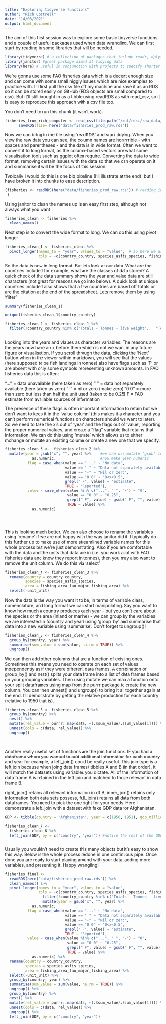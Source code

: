 ```yaml
---
title: "Exploring tidyverse functions"
author: "Rich Cottrell"
date: "14/03/2022"
output: html_document
---
```


The aim of this first session was to explore some basic tidyverse functions and a couple of useful packages used when data wrangling. We can first start by reading in some libraries that will be needed.


```r
library(tidyverse) # a collection of packages that include readr, dplyr, ggplot among others
library(janitor) #great package aimed at tidying data
library(here) # useful in conjunction with projects to specify shorter file paths without needing to change working directories


```

We're gonna use some FAO fisheries data which is a decent enough size and can come with some small niggly issues which are nice examples to practice with. I'll first pull the csv file off my machine and save it as an RDS so it can be stored easily on GitHub (RDS objects are small compared to csv). But it'll still brought in as a tibble using readRDS as with read_csv, so it is easy to reproduce this approach with a csv file too. 

You don't need to run this chunk (it won't work).

```r

fisheries_from_rich_computer <- read_csv(file.path("/mnt/rdsi/raw_data/fao/FAO_fishstat_2019/fisheries_prod_raw.csv")) %>% # the csv from my remote repository don't need to run this
      saveRDS(file= here("data/fisheries_prod_raw.rds"))

```


Now we can bring in the file using 'readRDS' and start tidying.  When you view the raw data you can see, the column names are horrrrrible - with spaces and parentheses - and the data is in wide format. Often we want to convert it to long format, as the column-based vectors are what some visualisation tools such as ggplot often require. Converting the data to wide format, removing certain issues with the data so that we can operate on it and summarise it will be the focus of this session.

Typically I would do this is one big pipeline (I'll illustrate at the end), but I have broken it into chunks to ease description.


```r

(fisheries <- readRDS(here("data/fisheries_prod_raw.rds")) # reading in the compressed rds format data
 )


```

Using janitor to clean the names up is an easy first step, although not always what you want
```r

fisheries_clean <- fisheries %>% 
  clean_names()

```

Next step is to convert the wide format to long. We can do this using pivot longer
```r

fisheries_clean_1 <- fisheries_clean %>% 
  pivot_longer(names_to = "year", values_to = "value",  # so here we are saying we want the column names to go to variables and the values to go from mutliple columns to one.
               cols = -c(country_country, species_asfis_species, fishing_area_fao_major_fishing_area, unit_unit)) #here we are saying this needs to be done to all but the first four columns

```

So the data is now in long format. But lets look at our data. What are the countries included for example, what are the classes of data stored? A quick check of the data summary shows the year and value data are still characters (not great for reasons we go into below). A quick look at unique countries included also shows that a few countries are based off totals or are the citation at the end of the spreadsheet. Lets remove them by using 'filter'

```r
summary(fisheries_clean_1) 

unique(fisheries_clean_1$country_country) 

fisheries_clean_2 <- fisheries_clean_1 %>% 
  filter(!country_country %in% c("Totals - Tonnes - live weight",   "Totals - Number" , "FAO. 2019. Fishery and Aquaculture Statistics. Global capture production 1950-2017 (FishstatJ). In: FAO Fisheries and Aquaculture Department [online]. Rome. Updated 2019. www.fao.org/fishery/statistics/software/fishstatj/en")) #the %in% operator allows you to identify one or several  values for a variable out of many (instead of e.g. "==" which is restricted to one)



```

Looking into the years and vlaues as character variables. The reasons are the years now have an x before them which is not we want in any future figure or visualisation. If you scroll through the data, clicking the 'Next' button when in the viewer within markdown, you will see that the values (here supposed to be fish landings in tonnes) also have flags such as 'F' or are absent with only some symbols representing unknown amounts. In FAO fisheries data this is often:

"..." = data unavailable (here taken as zero)
" " = data not separately available (here taken as zero)
"-" = nil or zero (make zero)
"0 0" = more than zero but less than half the unit used (taken to be 0.25)
F = FAO estimate from available sources of information

The presence of these flags is often important information to retain but we don't want to keep it in the 'value column' (this makes it a character and you can't perform numerical functions on characters should we want to later). So we need to take the x's out of 'year' and the flags out of 'value', reporting the proper numerical values, and create a "flag" variable that retains that information. We can do this using 'mutate' which allows us to either mchange or mutate an existing column or create a new one that we specify.

```r

fisheries_clean_3 <-  fisheries_clean_2 %>% 
  mutate(year = gsub("x", "", year) %>%    #we can use mutate 'gsub' to edit the coumn 'year' by substituting the x in year for nothing i.e. take the x away
            as.numeric,                    #now make year numeric
          flag = case_when(value == "..." ~ "No data",                      # we can then use 'mutate' to create a new column for flags which create values conditional on those found in the current 'value' column
                           value == " " ~ "Data not separately available",  # for the conditional process we can use case_when which allows lots of conditional statements a bit like lots of if_else to allow classifying the flags in the new variable
                           value == "-" ~ "Nil or zero",                 
                           value == "0 0" ~ "0<x<0.5",
                           grepl(" F", value) ~ "estimate",
                           TRUE ~ "Reported"),                          
          value = case_when(value %in% c("...", " ", "-") ~ "0",        # for all these flags, make value 0 - keeping it as a character - putting in numbers here will make R throw a hissy
                            value == "0 0" ~ "0.25",                    # for this flag make it halfway between 0 and 0.5 units (as above)
                            grepl(" F", value) ~ gsub(" F", "", value), # where there is F - get rid of it
                            TRUE ~ value) %>%                           # for everything else keep it as is 
            as.numeric)                                                 # make value numeric

  



```
This is looking much better. We can also choose to rename the variables using 'rename' if we are not happy with the way janitor did it. I typically do this further up to make use of more streamlined variable names for this whole process but we're just demonstrating. Also if you are comfortable with the data and the units that data are in (i.e. you work a lot with FAO fisheries data and know they report in tonnes), then you may also want to remove the unit column. We do this via 'select'
```r

fisheries_clean_4 <- fisheries_clean_3 %>% 
  rename(country = country_country,
         species = species_asfis_species,
         area = fishing_area_fao_major_fishing_area) %>% 
  select(-unit_unit)


```
Now the data is the way you want it to be, in terms of variable class, nomenclature, and long format we can start manipulating. Say you want to know how much a country produces each year - but you don't care about the species or the area (inland or marine) - we can group by the variables we are interested in (country and year) using 'group_by' and summarise that data into a new variable using 'summarise'. Don't forget to ungroup()!


```r

fisheries_clean_5 <- fisheries_clean_4 %>% 
  group_by(country, year) %>% 
  summarise(sum_value = sum(value, na.rm = TRUE)) %>% 
  ungroup()

```

We can then add other columns that are a function of existing ones. Sometimes this means you need to operate on each set of values independently as if they were different data frames. A combination of group_by() and nest() splits your data frame into a list of data frames based on your grouping variables. Then using mutate we can map a function onto your split dataframes using map from the purrr package to create the new column. You can then unnest() and ungroup() to bring it all together again at the end. I'll demonstrate by getting the relative production for each country (relative to 1950 that is).

```r

fisheries_clean_6 <- fisheries_clean_5 %>% 
  group_by(country) %>% 
  nest() %>% 
  mutate(rel_value = purrr::map(data, ~(.$sum_value/.$sum_value[1]))) %>% 
  unnest(cols = c(data, rel_value)) %>% 
  ungroup()
  
  

```

Another really useful set of functions are the join functions. IF you had a dataframe where you wanted to add additional information for each country and year for example, a left_join() could be really useful. This join type is a left join because when joing data frames/ tibbles A and B (in that order), it will match the datasets using variables you dictate. All of the information of data frame A is retained in the left join and matched to those relevant in data frame B. 

right_join() retains all relevant information in df B, inner_join() retains only  information both data sets possess, full_join() retains all data from both dataframes. You need to pick the one right for your needs. Here I demonstrate a left_join with a dataset with fake GDP data for Afghanistan.

```r

GDP <- tibble(country = "Afghanistan", year = c(1950, 1951), gdp_millions = c(3000, 4000))

fisheries_clean_7 <- 
  fisheries_clean_6 %>% 
  left_join(GDP, by = c("country", "year")) #notice the rest of the GDP variable is returned as NA where there are no matches



```




Usually you wouldn't need to create this many objects but it's easy to show this way. Below is the whole process redone in one continuous pipe. Once done you are ready to start playing around with your data, adding more variables, and presenting it. Happy wrangling!

```r


fisheries_final <- 
  readRDS(here("data/fisheries_prod_raw.rds")) %>% 
  clean_names() %>% 
  pivot_longer(names_to = "year", values_to = "value", 
               cols = -c(country_country, species_asfis_species, fishing_area_fao_major_fishing_area, unit_unit)) %>% 
                 filter(!country_country %in% c("Totals - Tonnes - live weight",   "Totals - Number" , "FAO. 2019. Fishery and Aquaculture Statistics. Global capture production 1950-2017 (FishstatJ). In: FAO Fisheries and Aquaculture Department [online]. Rome. Updated 2019. www.fao.org/fishery/statistics/software/fishstatj/en")) %>% 
                 mutate(year = gsub("x", "", year) %>%    
            as.numeric,                   
          flag = case_when(value == "..." ~ "No data",                      
                           value == " " ~ "Data not separately available",
                           value == "-" ~ "Nil or zero",                 
                           value == "0 0" ~ "0<x<0.5",
                           grepl(" F", value) ~ "estimate",
                           TRUE ~ "Reported"),                          
          value = case_when(value %in% c("...", " ", "-") ~ "0",        
                            value == "0 0" ~ "0.25",                    
                            grepl(" F", value) ~ gsub(" F", "", value), 
                            TRUE ~ value) %>%                         
            as.numeric) %>% 
  rename(country = country_country,
         species = species_asfis_species,
         area = fishing_area_fao_major_fishing_area) %>% 
  select(-unit_unit) %>% 
  group_by(country, year) %>% 
  summarise(sum_value = sum(value, na.rm = TRUE)) %>% 
  ungroup() %>% 
  group_by(country) %>% 
  nest() %>% 
  mutate(rel_value = purrr::map(data, ~(.$sum_value/.$sum_value[1]))) %>% 
  unnest(cols = c(data, rel_value)) %>% 
  ungroup() %>% 
  left_join(GDP, by = c("country", "year")) 
                 

```

